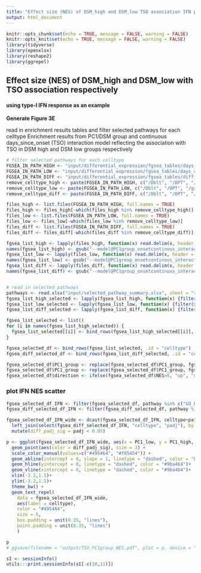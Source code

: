 ```yaml
---
title: "Effect size (NES) of DSM_high and DSM_low TSO association IFN plot"
output: html_document
---
```


```r
knitr::opts_chunk$set(echo = TRUE, message = FALSE, warning = FALSE)
knitr::opts_knit$set(echo = TRUE, message = FALSE, warning = FALSE)
library(tidyverse)
library(openxlsx)
library(reshape2)
library(ggrepel)
```

## Effect size (NES) of DSM_high and DSM_low with TSO association respectively
#### using type-I IFN response as an example
**Generate Figure 3E**  

read in enrichment results tables and filter selected pathways for each celltype
Enrichment results from PC1/DSM group and continuous days_since_onset (TSO) interaction model reflecting the association with TSO in DSM high and DSM low groups respectively  

```r
# filter selected pathways for each celltype
FGSEA_IN_PATH_HIGH <- "input/differential_expression/fgsea_tables/days_onset_in_PC1high"
FGSEA_IN_PATH_LOW <- "input/differential_expression/fgsea_tables/days_onset_in_PC1low"
FGSEA_IN_PATH_DIFF <- "input/differential_expression/fgsea_tables/diff_days_onset_PC1high-low"
remove_celltype_high <- paste(FGSEA_IN_PATH_HIGH, c("/Dblt", "/DPT", "/gated_out", "/PB_Plasmablasts", "/TissueResMemT", "/Unknown", "/Granulocytes"), "--model@PC1group_onsetcontinous_interaction--coef@days_onset_in_PC1high--fgsea.tsv", sep = "")
remove_celltype_low <- paste(FGSEA_IN_PATH_LOW, c("/Dblt", "/DPT", "/gated_out", "/PB_Plasmablasts", "/TissueResMemT", "/Unknown", "/Granulocytes"), "--model@PC1group_onsetcontinous_interaction--coef@days_onset_in_PC1low--fgsea.tsv", sep = "")
remove_celltype_diff <- paste(FGSEA_IN_PATH_DIFF, c("/Dblt", "/DPT", "/gated_out", "/PB_Plasmablasts", "/TissueResMemT", "/Unknown", "/Granulocytes"), "--model@PC1group_onsetcontinous_interaction--coef@diff_days_onset_PC1High-low--fgsea.tsv", sep = "")

files_high <- list.files(FGSEA_IN_PATH_HIGH, full.names = TRUE)
files_high <- files_high[-which(files_high %in% remove_celltype_high)]
files_low <- list.files(FGSEA_IN_PATH_LOW, full.names = TRUE)
files_low <- files_low[-which(files_low %in% remove_celltype_low)]
files_diff <- list.files(FGSEA_IN_PATH_DIFF, full.names = TRUE)
files_diff <- files_diff[-which(files_diff %in% remove_celltype_diff)]

fgsea_list_high <- lapply(files_high, function(x) read.delim(x, header = TRUE, sep = "\t"))
names(fgsea_list_high) <- gsub("--model@PC1group_onsetcontinous_interaction--coef@days_onset_in_PC1high--fgsea\\.tsv", "", basename(files_high))
fgsea_list_low <- lapply(files_low, function(x) read.delim(x, header = TRUE, sep = "\t"))
names(fgsea_list_low) <- gsub("--model@PC1group_onsetcontinous_interaction--coef@days_onset_in_PC1low--fgsea\\.tsv", "", basename(files_low))
fgsea_list_diff <- lapply(files_diff, function(x) read.delim(x, header = TRUE, sep = "\t"))
names(fgsea_list_diff) <- gsub("--model@PC1group_onsetcontinous_interaction--coef@diff_days_onset_PC1High-low--fgsea\\.tsv", "", basename(files_diff))


# read in selected pathways
pathways <- read.xlsx("input/selected_pathway_summary.xlsx", sheet = "reduced", startRow = 1)
fgsea_list_high_selected <- lapply(fgsea_list_high, function(x) {filter(x, pathway %in% pathways$Primary_gene_sets)})
fgsea_list_low_selected <- lapply(fgsea_list_low, function(x) {filter(x, pathway %in% pathways$Primary_gene_sets)})
fgsea_list_diff_selected <- lapply(fgsea_list_diff, function(x) {filter(x, pathway %in% pathways$Primary_gene_sets)})

fgsea_list_selected <- list()
for (i in names(fgsea_list_high_selected)) {
  fgsea_list_selected[[i]] <- bind_rows(fgsea_list_high_selected[[i]], fgsea_list_low_selected[[i]], .id = "PC1_group")
}

fgsea_selected_df <- bind_rows(fgsea_list_selected, .id = "celltype")
fgsea_diff_selected_df <- bind_rows(fgsea_list_diff_selected, .id = "celltype")

fgsea_selected_df$PC1_group <- replace(fgsea_selected_df$PC1_group, fgsea_selected_df$PC1_group == "1", "PC1_high")
fgsea_selected_df$PC1_group <- replace(fgsea_selected_df$PC1_group, fgsea_selected_df$PC1_group == "2", "PC1_low")
fgsea_selected_df$direction <- ifelse(fgsea_selected_df$NES>0, "up", "dn")
```
  
  
### plot IFN NES scatter
```r
fgsea_selected_df_IFN <- filter(fgsea_selected_df, pathway %in% c("GO_RESPONSE_TO_TYPE_I_INTERFERON"))
fgsea_diff_selected_df_IFN <- filter(fgsea_diff_selected_df, pathway %in% c("GO_RESPONSE_TO_TYPE_I_INTERFERON"))

fgsea_selected_df_IFN_wide <- dcast(fgsea_selected_df_IFN, celltype+pathway ~ PC1_group,value.var = "NES") %>%
  left_join(select(fgsea_diff_selected_df_IFN, "celltype", "padj"), by = "celltype") %>%
  mutate(diff_padj_sig = padj < 0.05)

p <- ggplot(fgsea_selected_df_IFN_wide, aes(x = PC1_low, y = PC1_high, label = celltype)) +
  geom_point(aes(color = diff_padj_sig), size = 3) +
  scale_color_manual(values=c("#495464", "#f05454")) +
  geom_abline(intercept = 0, slope = 1, linetype = "dashed", color = "blue")+
  geom_hline(yintercept = 0, linetype = "dashed", color = "#9ba4b4")+
  geom_vline(xintercept = 0, linetype = "dashed", color = "#9ba4b4")+
  xlim(-3.2,1.5)+
  ylim(-3.2,1.5)+
  theme_bw() +
  geom_text_repel(
    data = fgsea_selected_df_IFN_wide,
    aes(label = celltype),
    color = "#495464",
    size = 5,
    box.padding = unit(0.35, "lines"),
    point.padding = unit(0.35, "lines")
    )

p
# ggsave(filename = "output/TSO_PC1group_NES.pdf", plot = p, device = "pdf", width=6, height = 5)

```


```r
sI <- sessionInfo()
utils:::print.sessionInfo(sI[-c(10,11)])
```

